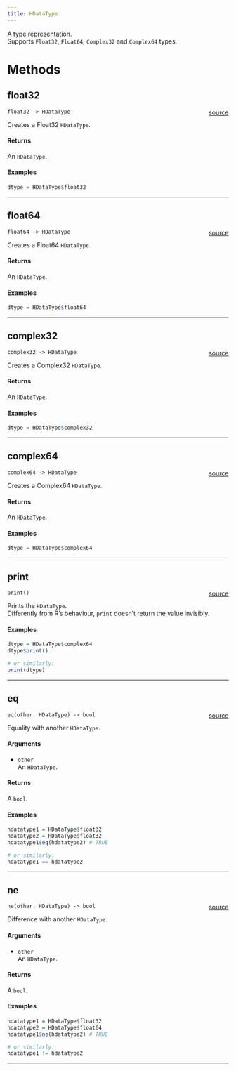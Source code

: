 ```yaml
---
title: HDataType
---
```


A type representation. \
Supports `Float32`, `Float64`, `Complex32` and `Complex64` types. \

# Methods

## float32

`float32 -> HDataType` <span style="float: right;"> [source](https://www.github.com/daniellga/harmonium/blob/master/r-harmonium/src/rust/src/./hdatatype.rs#L39) </span> \

Creates a Float32 `HDataType`. \

#### Returns

An `HDataType`. \

#### Examples

```r
dtype = HDataType$float32
```

_________

## float64

`float64 -> HDataType` <span style="float: right;"> [source](https://www.github.com/daniellga/harmonium/blob/master/r-harmonium/src/rust/src/./hdatatype.rs#L62) </span> \

Creates a Float64 `HDataType`. \

#### Returns

An `HDataType`. \

#### Examples

```r
dtype = HDataType$float64
```

_________

## complex32

`complex32 -> HDataType` <span style="float: right;"> [source](https://www.github.com/daniellga/harmonium/blob/master/r-harmonium/src/rust/src/./hdatatype.rs#L85) </span> \

Creates a Complex32 `HDataType`. \

#### Returns

An `HDataType`. \

#### Examples

```r
dtype = HDataType$complex32
```

_________

## complex64

`complex64 -> HDataType` <span style="float: right;"> [source](https://www.github.com/daniellga/harmonium/blob/master/r-harmonium/src/rust/src/./hdatatype.rs#L108) </span> \

Creates a Complex64 `HDataType`. \

#### Returns

An `HDataType`. \

#### Examples

```r
dtype = HDataType$complex64
```

_________

## print

`print()` <span style="float: right;"> [source](https://www.github.com/daniellga/harmonium/blob/master/r-harmonium/src/rust/src/./hdatatype.rs#L132) </span> \

Prints the `HDataType`. \
Differently from R's behaviour, `print` doesn't return the value invisibly. \

#### Examples

```r
dtype = HDataType$complex64
dtype$print()

# or similarly:
print(dtype)
```

_________

## eq

`eq(other: HDataType) -> bool` <span style="float: right;"> [source](https://www.github.com/daniellga/harmonium/blob/master/r-harmonium/src/rust/src/./hdatatype.rs#L165) </span> \

Equality with another `HDataType`. \

#### Arguments

* `other` \
An `HDataType`. \

#### Returns

A `bool`.

#### Examples

```r
hdatatype1 = HDataType$float32
hdatatype2 = HDataType$float32
hdatatype1$eq(hdatatype2) # TRUE

# or similarly:
hdatatype1 == hdatatype2
```

_________

## ne

`ne(other: HDataType) -> bool` <span style="float: right;"> [source](https://www.github.com/daniellga/harmonium/blob/master/r-harmonium/src/rust/src/./hdatatype.rs#L198) </span> \

Difference with another `HDataType`. \

#### Arguments

* `other` \
An `HDataType`. \

#### Returns

A `bool`. \

#### Examples

```r
hdatatype1 = HDataType$float32
hdatatype2 = HDataType$float64
hdatatype1$ne(hdatatype2) # TRUE

# or similarly:
hdatatype1 != hdatatype2
```

_________
